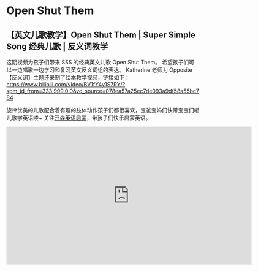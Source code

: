 # Open Shut Them

## 【英文儿歌教学】Open Shut Them | Super Simple Song 经典儿歌 | 反义词教学

这期视频为孩子们带来 SSS 的经典英文儿歌 Open Shut Them。
希望孩子们可以一边唱歌一边学习和复习英文反义词组的表达。
Katherine 老师为 Opposite【反义词】主题还录制了绘本教学视频，链接如下：
https://www.bilibili.com/video/BV1fY4y1S7RY/?spm_id_from=333.999.0.0&vd_source=078ea57a25ec7de093a9df58a55bc784

旋律优美的儿歌配合着有趣的肢体动作孩子们都很喜欢，宝爸宝妈们快带宝宝们唱儿歌学英语喽~
关注[开森英语启蒙](https://space.bilibili.com/20797715)，带孩子们快乐启蒙英语。

<iframe
  src="https://player.bilibili.com/player.html?bvid=BV1724y1j7iE&cid=1&page=1"
  scrolling="no"
  border="0"
  frameborder="no"
  framespacing="0"
  allowfullscreen="true"
  width="640"
  height="360"
></iframe>
